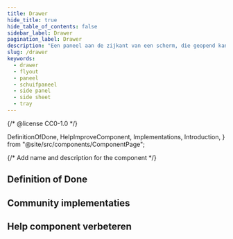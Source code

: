 ```yaml
---
title: Drawer
hide_title: true
hide_table_of_contents: false
sidebar_label: Drawer
pagination_label: Drawer
description: "Een paneel aan de zijkant van een scherm, die geopend kan worden voor gerelateerde informatie, formulieren of acties."
slug: /drawer
keywords:
  - drawer
  - flyout
  - paneel
  - schuifpaneel
  - side panel
  - side sheet
  - tray
---
```


{/* @license CC0-1.0 */}

  DefinitionOfDone,
  HelpImproveComponent,
  Implementations,
  Introduction,
} from "@site/src/components/ComponentPage";

{/* Add name and description for the component */}


<Introduction component={component} headingLevel={1} description={description} />

## Definition of Done

<DefinitionOfDone component={component} headingLevel={3} />

## Community implementaties

<Implementations component={component} headingLevel={3} />

## Help component verbeteren

<HelpImproveComponent component={component} headingLevel={3} />
